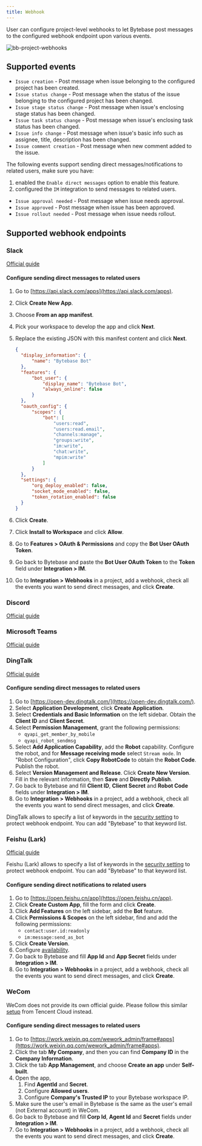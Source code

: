```yaml
---
title: Webhook
---
```


User can configure project-level webhooks to let Bytebase post messages to the configured webhook endpoint upon various events.

![bb-project-webhooks](/content/docs/change-database/webhook/bb-project-webhooks.webp)

## Supported events

- `Issue creation` - Post message when issue belonging to the configured project has been created.
- `Issue status change` - Post message when the status of the issue belonging to the configured project has been changed.
- `Issue stage status change` - Post message when issue's enclosing stage status has been changed.
- `Issue task status change` - Post message when issue's enclosing task status has been changed.
- `Issue info change` - Post message when issue's basic info such as assignee, title, description has been changed.
- `Issue comment creation` - Post message when new comment added to the issue.

The following events support sending direct messages/notifications to related users, make sure you have:

1. enabled the `Enable direct messages` option to enable this feature.
1. configured the `IM` integration to send messages to related users.

- `Issue approval needed` - Post message when issue needs approval.
- `Issue approved` - Post message when issue has been approved.
- `Issue rollout needed` - Post message when issue needs rollout.

## Supported webhook endpoints

### Slack

[Official guide](https://api.slack.com/messaging/webhooks)

#### Configure sending direct messages to related users

1. Go to [https://api.slack.com/apps](https://api.slack.com/apps).
1. Click **Create New App**.
1. Choose **From an app manifest**.
1. Pick your workspace to develop the app and click **Next**.
1. Replace the existing JSON with this manifest content and click **Next**.

   ```JSON
   {
     "display_information": {
         "name": "Bytebase Bot"
     },
     "features": {
         "bot_user": {
             "display_name": "Bytebase Bot",
             "always_online": false
         }
     },
     "oauth_config": {
         "scopes": {
             "bot": [
                 "users:read",
                 "users:read.email",
                 "channels:manage",
                 "groups:write",
                 "im:write",
                 "chat:write",
                 "mpim:write"
             ]
         }
     },
     "settings": {
         "org_deploy_enabled": false,
         "socket_mode_enabled": false,
         "token_rotation_enabled": false
     }
   }
   ```

1. Click **Create**.
1. Click **Install to Workspace** and click **Allow**.
1. Go to **Features > OAuth & Permissions** and copy the **Bot User OAuth Token**.
1. Go back to Bytebase and paste the **Bot User OAuth Token** to the **Token** field under **Integration > IM**.
1. Go to **Integration > Webhooks** in a project, add a webhook, check all the events you want to send direct messages, and click **Create**.

### Discord

[Official guide](https://support.discord.com/hc/en-us/articles/228383668-Intro-to-Webhooks)

### Microsoft Teams

[Official guide](https://docs.microsoft.com/en-us/microsoftteams/platform/webhooks-and-connectors/how-to/add-incoming-webhook)

### DingTalk

[Official guide](https://developers.dingtalk.com/document/robots/custom-robot-access)

#### Configure sending direct messages to related users

1. Go to [https://open-dev.dingtalk.com/](https://open-dev.dingtalk.com/).
1. Select **Application Development**, click **Create Application**.
1. Select **Credentials and Basic Information** on the left sidebar. Obtain the **Client ID** and **Client Secret**.
1. Select **Permission Management**, grant the following permissions:
   - `qyapi_get_member_by_mobile`
   - `qyapi_robot_sendmsg`
1. Select **Add Application Capability**, add the **Robot** capability. Configure the robot, and for **Message receiving mode** select `Stream mode`. In "Robot Configuration", click **Copy RobotCode** to obtain the **Robot Code**. Publish the robot.
1. Select **Version Management and Release**. Click **Create New Version**. Fill in the relevant information, then **Save** and **Directly Publish**.
1. Go back to Bytebase and fill **Client ID**, **Client Secret** and **Robot Code** fields under **Integration > IM**.
1. Go to **Integration > Webhooks** in a project, add a webhook, check all the events you want to send direct messages, and click **Create**.

<Info>

DingTalk allows to specify a list of keywords in the [security setting](https://developers.dingtalk.com/document/robots/customize-robot-security-settings) to protect webhook endpoint. You can add "Bytebase" to that keyword list.

</Info>

### Feishu (Lark)

[Official guide](https://www.feishu.cn/hc/zh-CN/articles/360024984973)

<Info>

Feishu (Lark) allows to specify a list of keywords in the [security setting](https://www.feishu.cn/hc/zh-CN/articles/360024984973#lineguid-RahdJr) to protect webhook endpoint. You can add "Bytebase" to that keyword list.

</Info>

#### Configure sending direct notifications to related users

1. Go to [https://open.feishu.cn/app](https://open.feishu.cn/app).
1. Click **Create Custom App**, fill the form and click **Create**.
1. Click **Add Features** on the left sidebar, add the **Bot** feature.
1. Click **Permissions & Scopes** on the left sidebar, find and add the following permissions:
   - `contact:user.id:readonly`
   - `im:message:send_as_bot`
1. Click **Create Version**.
1. Configure [availability](https://open.feishu.cn/document/home/introduction-to-scope-and-authorization/availability).
1. Go back to Bytebase and fill **App Id** and **App Secret** fields under **Integration > IM**.
1. Go to **Integration > Webhooks** in a project, add a webhook, check all the events you want to send direct messages, and click **Create**.

### WeCom

WeCom does not provide its own official guide. Please follow this similar [setup](https://intl.cloud.tencent.com/zh/document/product/614/39581) from Tencent Cloud instead.

#### Configure sending direct messages to related users

1. Go to [https://work.weixin.qq.com/wework_admin/frame#apps](https://work.weixin.qq.com/wework_admin/frame#apps).
1. Click the tab **My Company**, and then you can find **Company ID** in the **Company Information**.
1. Click the tab **App Management**, and choose **Create an app** under **Self-built**.
1. Open the app,
   1. Find **AgentId** and **Secret**.
   1. Configure **Allowed users**.
   1. Configure **Company's Trusted IP** to your Bytebase workspace IP.
1. Make sure the user's email in Bytebase is the same as the user's email (not External account) in WeCom.
1. Go back to Bytebase and fill **Corp Id**, **Agent Id** and **Secret** fields under **Integration > IM**.
1. Go to **Integration > Webhooks** in a project, add a webhook, check all the events you want to send direct messages, and click **Create**.

